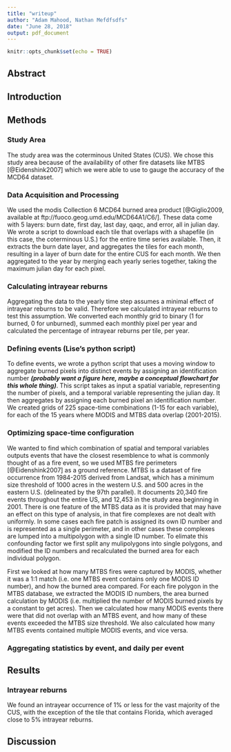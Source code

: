 ```yaml
---
title: "writeup"
author: "Adam Mahood, Nathan Mefdfsdfs"
date: "June 28, 2018"
output: pdf_document
---
```


```r
knitr::opts_chunk$set(echo = TRUE)
```

## Abstract

## Introduction

## Methods

### Study Area

The study area was the coterminous United States (CUS). We chose this study area because of the availability of other fire datasets like MTBS [@Eidenshink2007] which we were able to use to gauge the accuracy of the MCD64 dataset. 

### Data Acquisition and Processing

We used the modis Collection 6 MCD64 burned area product [@Giglio2009, available at ftp://fuoco.geog.umd.edu/MCD64A1/C6/]. These data come with 5 layers: burn date, first day, last day, qaqc, and error, all in julian day. We wrote a script to download each tile that overlaps with a shapefile (in this case, the coterminous U.S.) for the entire time series available. Then, it extracts the burn date layer, and aggregates the tiles for each month, resulting in a layer of burn date for the entire CUS for each month. We then aggregated to the year by merging each yearly series together, taking the maximum julian day for each pixel. 

### Calculating intrayear reburns

Aggregating the data to the yearly time step assumes a minimal effect of intrayear reburns to be valid. Therefore we calculated intrayear reburns to test this assumption. We converted each monthly grid to binary (1 for burned, 0 for unburned), summed each monthly pixel per year and calculated the percentage of intrayear reburns per tile, per year. 

### Defining events (Lise's python script)

To define events, we wrote a python script that uses a moving window to aggregate burned pixels into distinct events by assigning an identification number ***(probably want a figure here, maybe a conceptual flowchart for this whole thing)***. This script takes as input a spatial variable, representing the number of pixels, and a temporal variable representing the julian day. It then aggregates by assigning each burned pixel an identification number. We created grids of 225 space-time combinations (1-15 for each variable), for each of the 15 years where MODIS and MTBS data overlap (2001-2015).

### Optimizing space-time configuration

We wanted to find which combination of spatial and temporal variables outputs events that have the closest resemblence to what is commonly thought of as a fire event, so we used MTBS fire perimeters [@Eidenshink2007] as a ground reference. MTBS is a dataset of fire occurrence from 1984-2015 derived from Landsat, which has a minimum size threshold of 1000 acres in the western U.S. and 500 acres in the eastern U.S. (delineated by the 97th parallel). It documents 20,340 fire events throughout the entire US, and 12,453 in the study area beginning in 2001. There is one feature of the MTBS data as it is provided that may have an effect on this type of analysis, in that fire complexes are not dealt with uniformly. In some cases each fire patch is assigned its own ID number and is represented as a single perimeter, and in other cases these complexes are lumped into a multipolygon with a single ID number. To elimate this confounding factor we first split any mulipolygons into single polygons, and modified the ID numbers and recalculated the burned area for each individual polygon.

First we looked at how many MTBS fires were captured by MODIS, whether it was a 1:1 match (i.e. one MTBS event contains only one MODIS ID number), and how the burned area compared. For each fire polygon in the MTBS database, we extracted the MODIS ID numbers, the area burned calculation by MODIS (i.e. multiplied the number of MODIS burned pixels by a constant to get acres). Then we calculated how many MODIS events there were that did not overlap with an MTBS event, and how many of these events exceeded the MTBS size threshold. We also calculated how many MTBS events contained multiple MODIS events, and vice versa.

### Aggregating statistics by event, and daily per event

## Results

### Intrayear reburns
We found an intrayear occurrence of 1% or less for the vast majority of the CUS, with the exception of the tile that contains Florida, which averaged close to 5% intrayear reburns.



## Discussion




